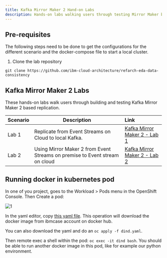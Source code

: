 ```yaml
---
title: Kafka Mirror Maker 2 Hand-on Labs
description: Hands-on labs walking users through testing Mirror Maker based replication
---
```


## Pre-requisites

The following steps need to be done to get the configurations for the different scenario and the docker-compose file to start a local cluster. 

1. Clone the lab repository

 ```shell
 git clone https://github.com/ibm-cloud-architecture/refarch-eda-data-consistency
 ```


## Kafka Mirror Maker 2 Labs

These hands-on labs walk users through building and testing Kafka Mirror Maker 2 based replication.

| Scenario                           | Description         | Link        |
| --------------------------------| ------------------  |:----------- |
| Lab 1 | Replicate from Event Streams on Cloud to local Kafka. | [Kafka Mirror Maker 2 - Lab 1](/scenarios/kafka-mm2/lab-1/) |
| Lab 2 | Using Mirror Maker 2 from Event Streams on premise to Event stream on cloud | [Kafka Mirror Maker 2 - Lab 2](/scenarios/kafka-mm2/lab-2/) |

## Running docker in kubernetes pod

In one of you project, goes to the Workload > Pods menu in the OpenShift Console. Then Create a pod:

 ![1](./images/create-pod.png)

In the yaml editor, copy [this yaml file](https://gist.githubusercontent.com/osowski/4c9b6eb8e63b93e97ad6fecd8d9c8ff4/raw/8c2720c572458838942ccdba87271c61d4764671/dind.yaml). This operation will download the docker image from ibmcase account on docker hub.

You can also download the yaml and do an `oc apply -f dind.yaml`.

Then remote exec a shell within the pod: `oc exec -it dind bash`. You should be able to run another docker image in this pod, like for example our python environment.

